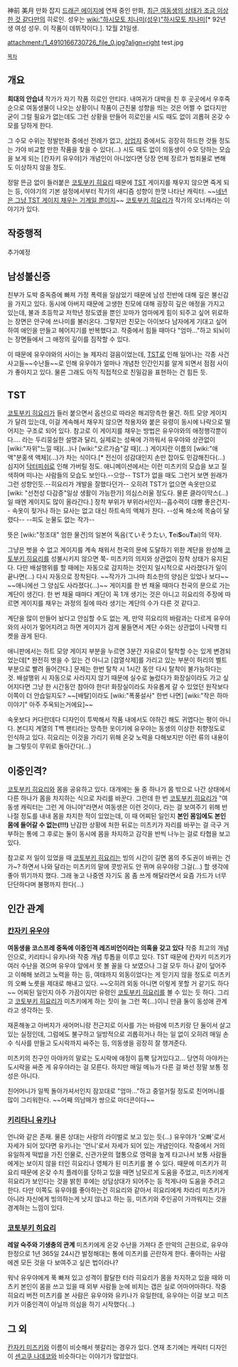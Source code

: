 神前 美月
만화 잡지 [[드래곤 에이지]]에 연재 중인 만화, [[최근 여동생의 상태가 조금 이상한 것 같다만]]의 히로인. 성우는 [[wiki:"하시모토 치나미(성우)"하시모토 치나미]][* 92년생 여성 성우. 이 작품이 데뷔작이다.]. 12월 21일생.

attachment:/1_4910166730726_file_0.jpg?align=right
test.jpg
 [[목차]]

== 개요 ==
'''희대의 안습녀''' 작가가 자기 작품 히로인 안티다. 내여귀가 대박을 친 후 곳곳에서 우후죽순으로 여동생물이 나오는 상황이니 작품이 근친물 성향을 띄는 것은 어쩔 수 없다지만 굳이 그럴 필요가 없는데도 그런 상황을 만들어 히로인을 시도 때도 없이 괴롭혀 온갖 수모를 당하게 한다.

그 수모 수위는 정발만화 중에선 전례가 없고, [[상업지]] 중에서도 굉장히 하드한 것들 정도는 가야 비교할 만한 작품을 찾을 수 있다(...) 시도 때도 없이 의동생이 수모 당하는 모습을 보게 되는 [칸자키 유우야]가 개념인이 아니었다면 당장 언제 장르가 범죄물로 변해도 이상하지 않을 정도.

정말 뜬금 없이 들러붙은 [[코토부키 히요리]] 때문에 [[정조대|TST]] 게이지를 채우지 않으면 죽게 되는 등, 이야기의 기본 설정에서부터 작가의 새디즘 성향이 한껏 나타난 캐릭터. ~~[[네놈은 그냥 하루하루 똥 만드는 기계일 뿐이지|네년은 그냥 TST 게이지 채우는 기계일 뿐이지]]~~ [[코토부키 히요리]]가 작가의 오너캐라는 이야기가 있다.

== 작중행적 ==

추가예정

== 남성불신증 ==
친부가 도박 중독증에 빠져 가정 폭력을 일삼았기 때문에 남성 전반에 대해 깊은 불신감을 가지고 있다. 동시에 아버지 때문에 고생한 친모에 대해 굉장히 깊은 애정을 가지고 있는데, 불과 초등학교 저학년 정도였을 뿐인 꼬마가 엄마에게 힘이 되주고 싶어 위로하는 장면은 안구에 쓰나미를 불러온다. 그렇지만 친모는 아이보다 남자에게 기대고 싶어하여 애인을 만들고 헤어지기를 반복했다고. 작중에서 힘들 때마다 "엄마..."하고 되뇌이는 장면들에서 그 애정의 깊이를 짐작할 수 있다. 

이 때문에 유우야와의 사이는 늘 제자리 걸음이었는데, [[정조대|TST]]로 인해 일어나는 각종 사건사고들~~수난들~~로 인해 유우야가 얼마나 개념찬 인간인지를 알게 되면서 점점 사이가 좋아지고 있다. 물론 그래도 아직 직접적으로 친밀감을 표현하는 건 힘든 듯.

== TST ==
[[코토부키 히요리]]가 들러 붙으면서 옵션으로 따라온 해괴망측한 물건. 하트 모양 게이지가 달려 있는데, 이걸 계속해서 채우지 않으면 착용자와 붙은 유령이 동시에 나락으로 떨어지는 구조로 되어 있다. 참고로 이 게이지를 채우는 방법은 유우야와의 애정행각뿐이다.... 라는 두리뭉실한 설명과 달리, 실제로는 성욕에 가까워서 유우야와 상관없이 [wiki:"자위"느낄 때](...)나 [wiki:"오르가슴"갈 때](...) 게이지란 이름의 [wiki:"애액"분홍색 액체](...)가 차는 식이다.[* 전신이 성감대인지 손만 잡아도 민감해진다(...) 심지어 [[닥터피쉬]]로 인해 가버릴 정도. 애니메이션에서는 이런 미츠키의 모습을 보고 질색하며 떠나는 사람들의 모습도 보인다.--으앙-- TST가 없을 때도 그런거 보면 원래가 그런 성향인듯.--히요리가 개발을 잘했다던가-- 오히려 TST가 없으면 속옷만으로 [wiki: "선천성 다감증"일상 생활이 가능한가] 의심스러울 정도다. 물론 클라이막스(...)일 때엔 게이지도 많이 올라간다.] 장착 부위가 부위라서인지--흡수력이 대빵 좋은건지-- 속옷이 젖거나 하는 묘사는 없고 대신 하트속의 액체가 찬다. --성욕 해소에 목숨이 달렸다-- --피도 눈물도 없는 작가--

뜻은 [wiki:"정조대" 엄한 물건]의 일본어 독음(ていそうたい, '''T'''ei'''S'''ou'''T'''ai)의 약자. 

그냥은 벗을 수 없고 게이지를 계속 채워서 천국의 문에 도달하기 위한 계단을 완성해 [[코토부키 히요리]]를 성불시키지 않으면 쭉- 미츠키의 의지와 상관없이 장착 상태가 유지된다. 다만 배설행위를 할 때에는 자동으로 감지하는 것인지 일시적으로 사라졌다가 일이 끝나면(...) 다시 자동으로 장착된다. ~~작가가 그나마 최소한의 양심은 있었나 보다~~ ~~애니에선 그 양심도 사라졌다(...)~~ 게이지를 한 번 채울 때마다 천국의 문으로 가는 계단이 생긴다. 한 번 채울 때마다 계단이 꼭 1개 생기는 것은 아니고 히요리의 주장에 따르면 게이지를 채우는 과정의 질에 따라 생기는 계단의 수가 다른 것 같다고.

계단을 많이 만들어 놨다고 안심할 수도 없는 게, 만약 히요리의 바람과는 다르게 유우야와의 사이가 멀어지려고 하면 게이지가 검게 물들면서 계단 수와는 상관없이 나락행 티켓을 끊게 된다.

애니판에서는 하트 모양 게이지 부분을 누르면 3분간 자유로이 탈착할 수는 있게 변경되었는데[* 완전히 벗을 수 있는 건 아니고 [검열삭제]를 가리고 있는 부분이 허리의 벨트 부분으로 빨려 들어간다.] 문제는 한번 탈착 시 1시간 동안 다시 탈착이 불가능하다는 것. 배설행위 시 자동으로 사라지지 않기 때문에 실수로 눌렀다가 화장실이라도 가고 싶어지다면 그냥 한 시간동안 참아야 한다! 화장실이라도 자유롭게 갈 수 있었던 원작보다 이쪽이 더 안습일지도? ~~[배탈]이라도 [wiki:"폭풍설사" 한번 나면] [wiki:"작은 하마 이야기" 아주 주옥되는거에요]~~

속옷보다 커다란데다 디자인이 투박해서 작품 내에서도 야하긴 해도 귀엽다는 평이 아니다. 본디지 계열의 T백 팬티라는 망측한 옷이기에 유우야는 동생의 이상한 취향정도로 인식하고 있다. 히요리는 이것을 가리기 위해 온갖 노력을 다해보지만 이런 류의 내용이 늘 그렇듯이 무위로 돌아간다(...)

== 이중인격? ==
[[코토부키 히요리]]와 몸을 공유하고 있다. 대개에는 둘 중 하나가 몸 밖으로 나간 상태에서 다른 하나가 몸을 차지하는 식으로 자리를 바꾼다. 그런데 한 번 [[코토부키 히요리]]가 "여동생 캐릭터는 그런 게 아니야"라면서 여동생은 이런 것이다, 라는 걸 보여주기 위해 반나절 정도를 내내 몸을 차지한 적이 있었는데, 이 때 어찌된 일인지 '''본인 몸임에도 본인 몸에 들어갈 수 없는(!!!)''' 난감한 상황에 처한 뒤로는 미츠키가 자리를 바꾸는 걸 극구 거부하는 통에 그 후로는 둘이 동시에 몸을 차지하고 감각을 반씩 나누는 걸로 타협을 보고 있다.

참고로 저 일이 있었을 때 [[코토부키 히요리]]는 빙의 시간이 길면 몸의 주도권이 바뀌는 건가~? 하면서 나와 달라는 미츠키의 말에 콧방귀도 안 뀌며 유우야랑 그걸(...) 할 생각에 좋아 뛰기까지 했다. 그래 놓고 나중엔 자기도 몸 좀 쓰게 해달라면서 요즘 가드가 너무 단단하다며 불평까지 한다(...)

== 인간 관계 ==
=== [[칸자키 유우야]] ===
'''여동생을 코스프레 중독에 이중인격 레즈비언이라는 의혹을 갖고 있다''' 작중 최고의 개념인으로, 키리타니 유키나와 작중 개념 투톱을 이루고 있다. TST 때문에 칸자키 미즈키가 여러 수난을 겪으며 유우야 앞에서 못 볼 꼴을 다 보였으나 그걸 모두 하나 같이 덮어주고 이해해 보려고 노력을 하는 등, 여태까지 외동이었다는 게 믿기지 않을 정도로 미츠키의 오빠 노릇을 제대로 해내고 있다. ~~오히려 외동 아니면 이렇게 못할 거 같기도 하다~~ 어찌된 일인지 아주 가끔이지만 유령인 [[코토부키 히요리]]를 볼 수 있는 듯 하다. 그리고 [[코토부키 히요리]]가 미츠키에게 하는 짓이 늘 그런 쪽(...)이니 만큼 둘이 동성애 관계라고 생각하는 듯.

재혼해놓고 아버지가 새어머니랑 전근지로 이사를 가는 바람에 미츠키랑 단 둘이서 살고 있는 실정인데, 그럼에도 불구하고 일방적으로 괴롭히거나 하는 일 없이 오히려 매일 손수 식사를 만들고 도시락까지 싸주는 등, 의동생을 굉장히 잘 챙겨준다.

미츠키의 친구인 아야카의 말로는 도시락에 애정이 듬뿍 담겨있다고... 당연히 아야카는 도시락을 싸준 게 유우야라는 걸 모른다. 하지만 매일 메뉴가 다른 걸 봐선 정말 보통 정성은 아니다.

친어머니가 일찍 돌아가셔서인지 잠꼬대로 "엄마..."하고 중얼거릴 정도로 친어머니를 많이 그리워한다. ~~어째 의남매가 쌍으로 마더콘이다~~

=== [[키리타니 유키나]] ===
언니와 같은 존재. 물론 상대는 사랑의 라이벌로 보고 있는 듯(...) 유우야가 '오빠'로서 자세가 되어 있다면 유키나는 '언니'로서 자세가 되어 있는 개념인이다. 작중에서 거의 유일하게 떡밥을 가진 인물로, 신관가문의 혈통으로 영력을 높게 타고나서 보통 사람들에게는 보이지 않을 터인 히요리나 영체가 된 미츠키를 볼 수 있다. 때문에 미츠키가 히요리 때문에 온갖 수치 플레이를 당하고 있을 때면 남모르게 도움을 주었고, 미츠키에게 히요리가 보인다는 것을 밝힌 후에는 상담상대가 되어주는 등 적게나마 도움을 주려고 한다. 다만 이쪽도 유우야를 좋아하는건 히요리와 같아서 히요리에게 차라리 미츠키가 아니라 자신에게 빙의하는게 낫지 않냐고 하는 등, 미츠키와 주인공이 가까워지는 것을 경계하는 느낌이 있다.

=== [[코토부키 히요리]] ===
'''레알 숙주와 기생충의 관계''' 미츠키에게 온갖 수난을 가져다 준 만악의 근원으로, 유우야 한정으로 1년 365일 24시간 발정해대는 통에 미츠키를 곤란하게 한다. 좋아하는 사람에겐 모든 것을 다 보여주고 싶은 법이라나?

워낙 유우야에게 푹 빠져 있고 성격이 활달한 터라 히요리가 몸을 차지하고 있을 때와 미츠키 본인이 몸을 쓰고 있을 때 외부 사람들 눈에 비치는 갭은 실로 어마어마하다. 작중 히요리 버전 미츠키를 본 사람은 유우야와 유키나가 유일한데, 유우야는 이걸 보고 미츠키가 이중인격이 아닐까 의심을 하기 시작했다(...)

== 그 외 ==
[[칸자키 미즈키]]와 이름이 비슷해서 헷갈리는 경우가 있다.
연재 초기에는 캐릭터 디자인이 [[센고쿠 나데코]]와 비슷하다는 이야기가 많았었다.
